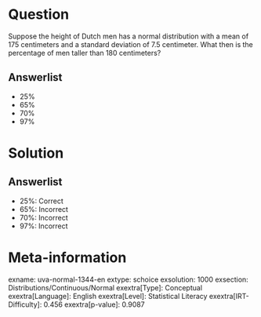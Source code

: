 Question
========

Suppose the height of Dutch men has a normal distribution with a mean of 175 centimeters and a standard deviation of 7.5 centimeter. What then is the percentage of men taller than 180 centimeters?

Answerlist
----------

* 25%
* 65%
* 70%
* 97%

Solution
========

Answerlist
----------

* 25%: Correct
* 65%: Incorrect
* 70%: Incorrect
* 97%: Incorrect

Meta-information
================
exname: uva-normal-1344-en
extype: schoice
exsolution: 1000
exsection: Distributions/Continuous/Normal
exextra[Type]: Conceptual
exextra[Language]: English
exextra[Level]: Statistical Literacy
exextra[IRT-Difficulty]: 0.456
exextra[p-value]: 0.9087
